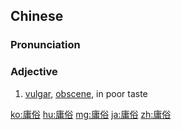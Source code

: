 ==Chinese==
{{zh-forms}}

===Pronunciation===
{{zh-pron
|m=yōngsú
|c=jung4 zuk6
|mn=qz,xm,zz:iông-sio̍k
|cat=a
}}

===Adjective===
{{zh-adj}}

# [[vulgar]], [[obscene]], in poor taste

[[ko:庸俗]]
[[hu:庸俗]]
[[mg:庸俗]]
[[ja:庸俗]]
[[zh:庸俗]]